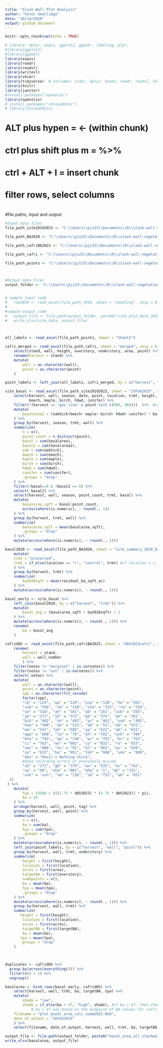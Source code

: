 ```yaml
---
title: "Slash Wall Plot Analysis"
author: "Peter Smallidge"
date: "10/14/2020"
output: github_document
---
```


```r
knitr::opts_chunk$set(echo = TRUE)
```


```r
# Library: dplyr, expss, ggplot2, ggpubr, labeling, plyr,
#library(ggplot2)
#library(ggpubr)
library(expss)
library(readr)
library(readxl)
library(writexl)
library(skimr)
library(tidyverse)  # includes: tidyr, dplyr, haven, readr, readxl, forcats, stringer, ggplot2. See all with tidyverse_packages()
library(knitr)
library(janitor)
#install.packages("openxlsx")
library(openxlsx)
# install.packages("shinyaddins")
# library(shinyaddins)

```


#
# ALT plus hypen = <- (within chunk)
# ctrl plus shift plus m = %>% 
# ctrl + ALT + I = insert chunk
# filter rows, select columns
# 



<!-- Comments 




-->



#file paths, input and output
```r
#Input data files
file_path_site20192023 <- "C:\\Users\\pjs23\\Documents\\R\\slash-wall-vegetation\\summary output\\site_plot_data_2019_2023(19feb2025)(readme).xlsx"

file_path_BA2020 <- "C:\\Users\\pjs23\\Documents\\R\\slash-wall-vegetation\\summary output\\site_summary_2020_basal_area.xlsx"

file_path_cafriBA2023 <- "C:\\Users\\pjs23\\Documents\\R\\slash-wall-vegetation\\overstory dbh data for 6-9 and 6-6 CAFRI_2023_oct_30.xlsx"

file_path_cafri <- "C:\\Users\\pjs23\\Documents\\R\\slash-wall-vegetation\\CAFRI Treatment & Plot Location 8-2024.xlsx"

file_path_points <- "C:\\Users\\pjs23\\Documents\\R\\slash-wall-vegetation\\summary output\\point_labels_all.xlsx"



#Output data files
output_folder <- "C:\\Users\\pjs23\\Documents\\R\\slash-wall-vegetation\\summary output\\"


# sample input code
#   raw2019 <- read_excel(file_path_2019, sheet = "seedling", skip = 0 ) %>% 
# 
#sample output code
#   output_file <- file.path(output_folder, paste0("site_plot_data_2019_2023(19feb2025)", ".xlsx"))
#   write_xlsx(site_data, output_file)




```

```r
all_labels <- read_excel(file_path_points, sheet = "Sheet1")

cafri_merged <- read_excel(file_path_cafri, sheet = "merged", skip = 6) %>% 
    select(stand, wall, height, overstory, understory, area, point) %>% 
    rename(harvest = stand) %>% 
    mutate(
        wall = as.character(wall),
        point = as.character(point)
    )

point_labels <- left_join(all_labels, cafri_merged, by = c("harvest", "wall", "point", "height"))
```



```r
site_basal <- read_excel(file_path_site20192023, sheet = "19feb2025", skip = 0) %>% 
    select(harvest, wall, season, date, point, location, trmt, height, basalarea, baf, oakhick,
           beech, maple, birch, hdwd, conifer) %>% 
    filter(!(harvest == "gas_line" & point %in% c(866, 864)))  %>%  #corrected code selects for either point at the intersection of harvest and point
    mutate(
        basalarea2 = (oakhick+beech+ maple+ birch+ hdwd+ conifer) * baf
    ) %>% 
    group_by(harvest, season, trmt, wall) %>% 
    summarize(
        n = n(),
        point_count = n_distinct(point),
        basal = sum(basalarea),
        basal2 = sum(basalarea2),
        oak = sum(oakhick),
        beech = sum(beech),
        maple = sum(maple),
        birch = sum(birch),
        hdwd = sum(hdwd),
        conifer = sum(conifer),
        .groups = "drop"
    ) %>% 
    filter(!basal==0 & !basal2 == 0) %>% 
    select(-basal2) %>% 
    select(harvest, wall, season, point_count, trmt, basal) %>% 
    mutate(
        basalarea_sqft = basal/point_count,
        across(where(is.numeric), ~ round(., 1))
    ) %>% 
    group_by(harvest, trmt, wall) %>% 
    summarize(
        basalarea_sqft = mean(basalarea_sqft),
        .groups = "drop"
    ) %>% 
    mutate(across(where(is.numeric), ~ round(., 1)))
```

 
```r
basal2020 <- read_excel(file_path_BA2020, sheet = "site_summary_2020_basal_area", skip = 3) %>% 
    mutate(
    trmt = "protected",
    trmt = if_else(location == "c", "control", trmt) #if location = c, then trmt is set to "control, otherwise it remains as "trmt"
    ) %>% 
    group_by(harvest, trmt) %>% 
    summarize(
        ba2020sqft = mean(residual_ba_sqft_ac)
    ) %>% 
    mutate(across(where(is.numeric), ~ round(., 1)))


```
 
```r

basal_early <- site_basal %>% 
    left_join(basal2020, by = c("harvest", "trmt")) %>% 
    mutate(
        basal_avg = (basalarea_sqft + ba2020sqft) / 2
    ) %>% 
    mutate(across(where(is.numeric), ~ round(., 1))) %>% 
    rename(
        ba = basal_avg
    )

```


```r
cafridbh <- read_excel(file_path_cafriBA2023, sheet = "dbh2023cafri", skip = 4) %>% 
    rename(
        harvest = stand,
        wall = wall_number
        ) %>% 
    filter(notes != "marginal" | is.na(notes)) %>%  
    filter(notes != "out" | is.na(notes)) %>% 
    select(-notes) %>% 
    mutate(
        wall = as.character(wall),
        point = as.character(point),
        spp = as.character(fct_recode(
        factor(spp),
        "rp" = "125", "wp" = "129", "scp" = "130", "he" = "261",
        "svb" = "356", "sm" = "310", "stm" = "315", "rm" = "316",
        "sm" = "318", "ah" = "341", "ab" = "351", "svb" = "355",
        "yb" = "371", "sb" = "372", "pb" = "375", "ah" = "391",
        "bih" = "402", "sh" = "407", "pc" = "461", "unk" = "492",
        "haw" = "500", "ab" = "521", "ab" = "53", "ab" = "531",
        "wa" = "541", "wh" = "585", "yp" = "621", "ab" = "631",
        "app" = "660", "la" = "70", "eh" = "701", "unk" = "706",
        "bta" = "743", "qa" = "746", "pc" = "761", "bc" = "762",
        "cc" = "763", "wo" = "802", "co" = "832", "ro" = "833",
        "smc" = "866", "ns" = "91", "bl" = "901", "wi" = "920",
        "sa" = "931", "ba" = "951", "toh" = "998", "unk" = "999",
        "dws" = "Devil's Walking Stick",
        #data recording errors or previously missed
        "sb" = "273", "gb" = "379", "au" = "535", "ec" = "742",
        "sp" = "90", "ohw" = "001", "ohw" = "1", "ab" = "331",
        "unk" = "ush", "sm" = "136", "sb" = "732", "ab" = "851" 
  ))
 ) %>% 
    mutate(
        tpa = 43560 / (((2.75 * dbh2023) * (2.75 * dbh2023)) * pi),
        ba = 10
    ) %>% 
    arrange(harvest, wall, point, tag) %>% 
    group_by(harvest, wall, point) %>% 
    summarize(
        n = n(),
        ba = sum(ba),
        tpa = sum(tpa),
        .groups = "drop"
    ) %>% 
    mutate(across(where(is.numeric), ~ round(., 1))) %>% 
    left_join(point_labels, by = c("harvest", "wall", "point")) %>% 
    group_by(harvest, wall, trmt, understory) %>% 
    summarize(
        height = first(height),
        location = first(location),
        acres = first(area),
        targetBA = first(overstory),
        numbpoints = n(),
        ba = mean(ba),
        tpa = mean(tpa),
        .groups = "drop"
    ) %>% 
    mutate(across(where(is.numeric), ~ round(., 1))) %>% 
    group_by(harvest, wall, trmt) %>% 
    summarize(
       height = first(height),
        location = first(location),
        acres = first(acres),
        targetBA = first(targetBA),
        ba = mean(ba),
       tpa = mean(tpa),
       .groups = "drop"
    )

    


```

```r
duplicates <- cafridbh %>%
  group_by(across(everything())) %>%
  filter(n() > 1) %>%
  ungroup()
```

```r
basalarea <- bind_rows(basal_early, cafridbh) %>% 
    select(harvest, wall, trmt, ba, targetBA, tpa) %>% 
    mutate(
        shade = "low",
        shade = if_else(ba > 47, "high", shade), #if ba > 47, then shade is set to "high, otherwise it remains as "shade"
            # ba > 47 was based on the midpoint of BA values for cafri data
    filename = "plot_basal_area_calc_summ2025.Rmd",
    date_of_output = "20feb2025"
    ) %>% 
    select(filename, date_of_output, harvest, wall, trmt, ba, targetBA, tpa, shade)


```

```r
output_file <- file.path(output_folder, paste0("basal_area_all_slashwalls_2023data", ".xlsx"))
write_xlsx(basalarea, output_file)



```



